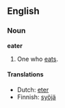 ==English==

===Noun===
'''eater'''
# One who [[eat]]s.

====Translations====
*Dutch: [[eter]]
*Finnish: [[syöjä]]